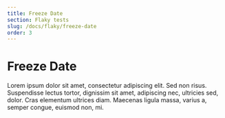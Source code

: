 ```yaml
---
title: Freeze Date
section: Flaky tests
slug: /docs/flaky/freeze-date
order: 3
---
```


# Freeze Date

Lorem ipsum dolor sit amet, consectetur adipiscing elit. Sed non risus. Suspendisse lectus tortor, dignissim sit amet, adipiscing nec, ultricies sed, dolor. Cras elementum ultrices diam. Maecenas ligula massa, varius a, semper congue, euismod non, mi.
